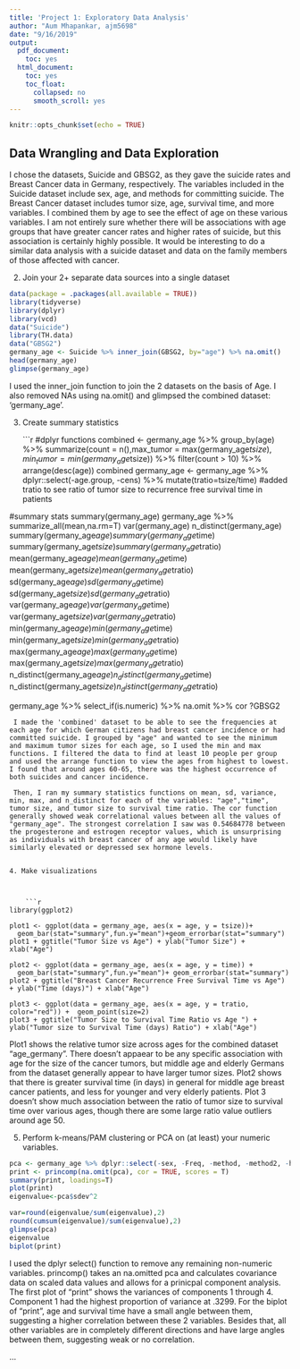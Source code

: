 ```yaml
---
title: 'Project 1: Exploratory Data Analysis'
author: "Aum Mhapankar, ajm5698"
date: "9/16/2019"
output:
  pdf_document:
    toc: yes
  html_document:
    toc: yes
    toc_float:
      collapsed: no
      smooth_scroll: yes
---
```


```r
knitr::opts_chunk$set(echo = TRUE)
```

## Data Wrangling and Data Exploration
    
    
I chose the datasets, Suicide and GBSG2, as they gave the suicide rates and Breast Cancer data in Germany, respectively. The variables included in the Suicide dataset include sex, age, and methods for committing suicide. The Breast Cancer dataset includes tumor size, age, survival time, and more variables. I combined them by age to see the effect of age on these various variables. I am not entirely sure whether there will be associations with age groups that have greater cancer rates and higher rates of suicide, but this association is certainly highly possible. It would be interesting to do a similar data analysis with a suicide dataset and data on the family members of those affected with cancer.

2. Join your 2+ separate data sources into a single dataset



```r
data(package = .packages(all.available = TRUE))
library(tidyverse)
library(dplyr)
library(vcd)
data("Suicide")
library(TH.data)
data("GBSG2")
germany_age <- Suicide %>% inner_join(GBSG2, by="age") %>% na.omit()
head(germany_age)
glimpse(germany_age)
```
I used the inner_join function to join the 2 datasets on the basis of Age. I also removed NAs using na.omit() and glimpsed the combined dataset: 'germany_age'.

3. Create summary statistics


    
    ```r
#dplyr functions
    combined <- germany_age %>% group_by(age) %>% 
  summarize(count = n(),max_tumor = max(germany_age$tsize),  min_tumor = min(germany_age$tsize)) %>% filter(count > 10) %>%  arrange(desc(age)) 
combined
germany_age <- germany_age %>% dplyr::select(-age.group, -cens) %>% mutate(tratio=tsize/time) #added tratio to see ratio of tumor size to recurrence free survival time in patients

#summary stats
summary(germany_age)
germany_age %>% summarize_all(mean,na.rm=T)
var(germany_age)
n_distinct(germany_age)
summary(germany_age$age)
summary(germany_age$time)
summary(germany_age$tsize)
summary(germany_age$tratio)
mean(germany_age$age)
mean(germany_age$time)
mean(germany_age$tsize)
mean(germany_age$tratio)
sd(germany_age$age)
sd(germany_age$time)
sd(germany_age$tsize)
sd(germany_age$tratio)
var(germany_age$age)
var(germany_age$time)
var(germany_age$tsize)
var(germany_age$tratio)
min(germany_age$age)
min(germany_age$time)
min(germany_age$tsize)
min(germany_age$tratio)
max(germany_age$age)
max(germany_age$time)
max(germany_age$tsize)
max(germany_age$tratio)
n_distinct(germany_age$age)
n_distinct(germany_age$time)
n_distinct(germany_age$tsize)
n_distinct(germany_age$tratio)

germany_age %>% select_if(is.numeric) %>% na.omit %>% cor
?GBSG2


    
```
 I made the 'combined' dataset to be able to see the frequencies at each age for which German citizens had breast cancer incidence or had committed suicide. I grouped by "age" and wanted to see the minimum and maximum tumor sizes for each age, so I used the min and max functions. I filtered the data to find at least 10 people per group and used the arrange function to view the ages from highest to lowest. I found that around ages 60-65, there was the highest occurrence of both suicides and cancer incidence.
 
 Then, I ran my summary statistics functions on mean, sd, variance, min, max, and n_distinct for each of the variables: "age","time", tumor size, and tumor size to survival time ratio. The cor function generally showed weak correlational values between all the values of "germany_age". The strongest correlation I saw was 0.54684778 between the progesterone and estrogen receptor values, which is unsurprising as individuals with breast cancer of any age would likely have similarly elevated or depressed sex hormone levels.
 
 
4. Make visualizations


    
    ```r
library(ggplot2)

plot1 <- ggplot(data = germany_age, aes(x = age, y = tsize))+
  geom_bar(stat="summary",fun.y="mean")+geom_errorbar(stat="summary") 
plot1 + ggtitle("Tumor Size vs Age") + ylab("Tumor Size") + xlab("Age") 

plot2 <- ggplot(data = germany_age, aes(x = age, y = time)) +  
  geom_bar(stat="summary",fun.y="mean")+ geom_errorbar(stat="summary") 
plot2 + ggtitle("Breast Cancer Recurrence Free Survival Time vs Age") + ylab("Time (days)") + xlab("Age") 

plot3 <- ggplot(data = germany_age, aes(x = age, y = tratio, color="red")) +  geom_point(size=2) 
plot3 + ggtitle("Tumor Size to Survival Time Ratio vs Age ") + ylab("Tumor size to Survival Time (days) Ratio") + xlab("Age") 

```
    
    
  Plot1 shows the relative tumor size across ages for the combined dataset "age_germany". There doesn't appaear to be any specific association with age for the size of the cancer tumors, but middle age and elderly Germans from the dataset generally appear to have larger tumor sizes. Plot2 shows that there is greater survival time (in days) in general for middle age breast cancer patients, and less for younger and very elderly patients. Plot 3 doesn't show much association between the ratio of tumor size to survival time over various ages, though there are some large ratio value outliers around age 50.
  
5. Perform k-means/PAM clustering or PCA on (at least) your numeric variables.

```r
pca <- germany_age %>% dplyr::select(-sex, -Freq, -method, -method2, -horTh, -menostat, -pnodes, -progrec, -estrec, -tgrade)
print <- princomp(na.omit(pca), cor = TRUE, scores = T)
summary(print, loadings=T)
plot(print)
eigenvalue<-pca$sdev^2 

var=round(eigenvalue/sum(eigenvalue),2) 
round(cumsum(eigenvalue)/sum(eigenvalue),2) 
glimpse(pca)
eigenvalue
biplot(print)
```

  
I used the dplyr select() function to remove any remaining non-numeric variables. princomp() takes an na.omitted pca and calculates covariance data on scaled data values and allows for a prinicpal component analysis. The first plot of "print" shows the variances of components 1 through 4. Component 1 had the highest proportion of variance at .3299. For the biplot of "print", age and survival time have a small angle between them, suggesting a higher correlation between these 2 variables. Besides that, all other variables are in completely different directions and have large angles between them, suggesting weak or no correlation. 
    

    

...





